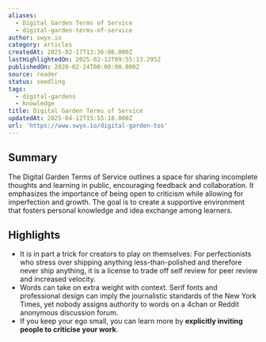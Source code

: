 ```yaml
---
aliases:
  - Digital Garden Terms of Service
  - digital-garden-terms-of-service
author: swyx.io
category: articles
createdAt: 2025-02-17T13:36:06.000Z
lastHighlightedOn: 2025-02-12T09:55:13.295Z
publishedOn: 2020-02-24T00:00:00.000Z
source: reader
status: seedling
tags:
  - digital-gardens
  - knowledge
title: Digital Garden Terms of Service
updatedAt: 2025-04-12T15:55:18.000Z
url: 'https://www.swyx.io/digital-garden-tos'
---
```

## Summary

The Digital Garden Terms of Service outlines a space for sharing incomplete thoughts and learning in public, encouraging feedback and collaboration. It emphasizes the importance of being open to criticism while allowing for imperfection and growth. The goal is to create a supportive environment that fosters personal knowledge and idea exchange among learners.

## Highlights

- It is in part a trick for creators to play on themselves: For perfectionists who stress over shipping anything less-than-polished and therefore never ship anything, it is a license to trade off self review for peer review and increased velocity.
- Words can take on extra weight with context. Serif fonts and professional design can imply the journalistic standards of the New York Times, yet nobody assigns authority to words on a 4chan or Reddit anonymous discussion forum.
- If you keep your ego small, you can learn more by **explicitly inviting people to criticise your work**.
